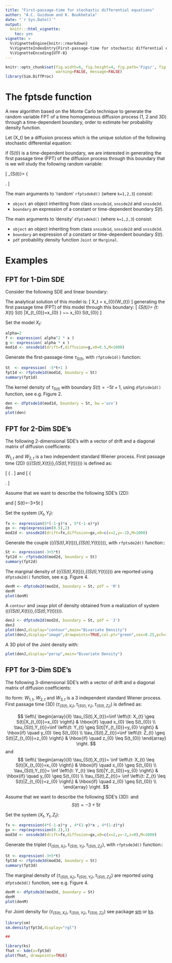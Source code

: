 ---
title: "First-passage-time for stochastic differential equations"
author: "A.C. Guidoum and K. Boukhetala"
date: "`r Sys.Date()`"
output: 
  knitr:::html_vignette:
    toc: yes
vignette: >
  %\VignetteEngine{knitr::rmarkdown}
  %\VignetteIndexEntry{First-passage-time for stochastic differential equations}
  %\VignetteEncoding{UTF-8}
---

```{r setup, include=FALSE,results="asis"}
knitr::opts_chunk$set(fig.width=6, fig.height=4, fig.path='Figs/', fig.show='hold',
                      warning=FALSE, message=FALSE)
library(Sim.DiffProc)
```


# The fptsde function

A new algorithm based on the Monte Carlo technique to generate the random variable FPT of a time homogeneous diffusion process (1, 2 and 3D) through a time-dependent boundary, order to estimate her probability density function.


Let \(X_t\) be a diffusion process which is the unique solution of the
following stochastic differential equation:

\begin{equation}\label{eds01}
  dX_t = \mu(t,X_t) dt + \sigma(t,X_t) dW_t,\quad X_{t_{0}}=x_{0}
\end{equation}

if \(S(t)\) is a time-dependent boundary, we are interested in
generating the first passage time (FPT) of the diffusion process through
this boundary that is we will study the following random variable:

\[
\tau_{S(t)}=
\left\{
  \begin{array}{ll}
    inf \left\{t: X_{t} \geq S(t)|X_{t_{0}}=x_{0} \right\} & \hbox{if} \quad x_{0} \leq S(t_{0}) \\
    inf \left\{t: X_{t} \leq S(t)|X_{t_{0}}=x_{0} \right\} & \hbox{if} \quad x_{0} \geq S(t_{0})
  \end{array}
\right.
\]

The main arguments to 'random' `rfptsdekd()` (where `k=1,2,3`) consist: 

- `object` an object inheriting from class `snssde1d`, `snssde2d` and `snssde3d`.
- `boundary` an expression of a constant or time-dependent boundary $S(t)$.

The main arguments to 'density' `dfptsdekd()` (where `k=1,2,3`) consist: 

- `object` an object inheriting from class `snssde1d`, `snssde2d` and `snssde3d`.
- `boundary` an expression of a constant or time-dependent boundary $S(t)$.
- `pdf` probability density function `Joint` or `Marginal`.

# Examples

## FPT for 1-Dim SDE

Consider the following SDE and linear boundary:

\begin{align*}
  dX_{t}= & \frac{1}{2} \alpha^2 X_{t} dt + \alpha X_{t} dW_{t},~x_{0} \neq 0.\\
  S(t)= & a+bt
\end{align*}

The analytical solution of this model is: \[
X_t = x_{0}\exp\left(\alpha W_{t}\right)
\] generating the first passage time (FPT) of this model through this
boundary: \[
\tau_{S(t)}=
    \inf \left\{t: X_{t} \geq S(t) |X_{t_{0}}=x_{0} \right\} ~~ \text{if} \quad x_{0} \leq S(t_{0})
\]

Set the model $X_t$:
```{r}
alpha=2
f <- expression( alpha^2 * x )
g <- expression( alpha * x )
mod1d <- snssde1d(drift=f,diffusion=g,x0=0.5,M=1000)
```
Generate the first-passage-time $\tau_{S(t)}$, with `rfptsde1d()` function:
```{r}
St  <- expression( -5*t+1 )
fpt1d <- rfptsde1d(mod1d, boundary = St)
summary(fpt1d)
```

The kernel density of $\tau_{S(t)}$ with boundary $S(t) = -5t+1$, using `dfptsde1d()` function,  see e.g. Figure 2. 

```{r 1,fig.env='figure*', fig.cap='  '}
den <- dfptsde1d(mod1d, boundary = St, bw ='ucv')
den 
plot(den)
```

## FPT for 2-Dim SDE's

The following $2$-dimensional SDE's with a vector of drift and a diagonal matrix of diffusion coefficients:

\begin{equation}\label{eq:09}
\begin{cases}
dX_t = f_{x}(t,X_{t},Y_{t}) dt +  g_{x}(t,X_{t},Y_{t}) dW_{1,t}\\
dY_t = f_{y}(t,X_{t},Y_{t}) dt +  g_{y}(t,X_{t},Y_{t}) dW_{2,t}
\end{cases}
\end{equation}

$W_{1,t}$ and $W_{2,t}$ is a two independent standard Wiener process. First passage time (2D) \((\tau_{(S(t),X_{t})},\tau_{(S(t),Y_{t})})\) is
defined as:

\[
\left\{
  \begin{array}{ll}
    \tau_{S(t),X_{t}}=\inf \left\{t: X_{t} \geq S(t)|X_{t_{0}}=x_{0} \right\} & \hbox{if} \quad x_{0} \leq S(t_{0}) \\
    \tau_{S(t),Y_{t}}=\inf \left\{t: Y_{t} \geq S(t)|Y_{t_{0}}=y_{0} \right\} & \hbox{if} \quad y_{0} \leq S(t_{0})
  \end{array}
\right.
\] and \[
\left\{
  \begin{array}{ll}
   \tau_{S(t),X_{t}}= \inf \left\{t: X_{t} \leq S(t)|X_{t_{0}}=x_{0} \right\} & \hbox{if} \quad x_{0} \geq S(t_{0}) \\
   \tau_{S(t),Y_{t}}= \inf \left\{t: Y_{t} \leq S(t)|Y_{t_{0}}=y_{0} \right\} & \hbox{if} \quad y_{0} \geq S(t_{0})
  \end{array}
\right.
\]

Assume that we want to describe the following SDE's (2D):

\begin{equation}\label{eq016}
\begin{cases}
dX_t = 5 (-1-Y_{t}) X_{t} dt + 0.5 dW_{1,t}\\
dY_t = 5 (-1-X_{t}) Y_{t} dt + 0.5 dW_{2,t}
\end{cases}
\end{equation}

and \[
S(t)=-3+5t
\]

Set the system $(X_t , Y_t)$:
```{r}
fx <- expression(5*(-1-y)*x , 5*(-1-x)*y)
gx <- rep(expression(0.5),2)
mod2d <- snssde2d(drift=fx,diffusion=gx,x0=c(x=2,y=-2),M=1000)
```
Generate the couple \((\tau_{(S(t),X_{t})},\tau_{(S(t),Y_{t})})\), with `rfptsde2d()` function::
```{r}
St <- expression(-3+5*t)
fpt2d <- rfptsde2d(mod2d, boundary = St)
summary(fpt2d)
```

The marginal density of \((\tau_{(S(t),X_{t})},\tau_{(S(t),Y_{t})})\) are reported using `dfptsde2d()` function, see e.g. Figure 4.

```{r 2,fig.env='figure*', fig.cap='  '}
denM <- dfptsde2d(mod2d, boundary = St, pdf = 'M')
denM
plot(denM)
```
A `contour` and `image` plot of density obtained from a realization of system \((\tau_{(S(t),X_{t})},\tau_{(S(t),Y_{t})})\).

```{r 3,fig.env='figure*', fig.cap='  '}
denJ <- dfptsde2d(mod2d, boundary = St, pdf = 'J')
denJ
plot(denJ,display="contour",main="Bivariate Density")
plot(denJ,display="image",drawpoints=TRUE,col.pt="green",cex=0.25,pch=19,main="Bivariate Density")
```

A $3$D plot of the Joint density with: 

```{r 4,webgl=TRUE}
plot(denJ,display="persp",main="Bivariate Density")
```

## FPT for 3-Dim SDE's

The following $3$-dimensional SDE's with a vector of drift and a diagonal matrix of diffusion coefficients:

Ito form:
\begin{equation}\label{eq17}
\begin{cases}
dX_t = f_{x}(t,X_{t},Y_{t},Z_{t}) dt +  g_{x}(t,X_{t},Y_{t},Z_{t}) dW_{1,t}\\
dY_t = f_{y}(t,X_{t},Y_{t},Z_{t}) dt +  g_{y}(t,X_{t},Y_{t},Z_{t}) dW_{2,t}\\
dZ_t = f_{z}(t,X_{t},Y_{t},Z_{t}) dt +  g_{z}(t,X_{t},Y_{t},Z_{t}) dW_{3,t}
\end{cases}
\end{equation}
$W_{1,t}$, $W_{2,t}$ and $W_{3,t}$ is a 3 independent standard Wiener process. First passage time (3D) $(\tau_{(S(t),X_{t})},\tau_{(S(t),Y_{t})},\tau_{(S(t),Z_{t})})$ is defined as:

$$
\left\{
  \begin{array}{ll}
    \tau_{S(t),X_{t}}=\inf \left\{t: X_{t} \geq S(t)|X_{t_{0}}=x_{0} \right\} & \hbox{if} \quad x_{0} \leq S(t_{0}) \\
    \tau_{S(t),Y_{t}}=\inf \left\{t: Y_{t} \geq S(t)|Y_{t_{0}}=y_{0} \right\} & \hbox{if} \quad y_{0} \leq S(t_{0}) \\
 \tau_{S(t),Z_{t}}=\inf \left\{t: Z_{t} \geq S(t)|Z_{t_{0}}=z_{0} \right\} & \hbox{if} \quad z_{0} \leq S(t_{0})
  \end{array}
\right.
$$
and
$$
\left\{
  \begin{array}{ll}
   \tau_{S(t),X_{t}}= \inf \left\{t: X_{t} \leq S(t)|X_{t_{0}}=x_{0} \right\} & \hbox{if} \quad x_{0} \geq S(t_{0}) \\
   \tau_{S(t),Y_{t}}= \inf \left\{t: Y_{t} \leq S(t)|Y_{t_{0}}=y_{0} \right\} & \hbox{if} \quad y_{0} \geq S(t_{0}) \\
   \tau_{S(t),Z_{t}}= \inf \left\{t: Z_{t} \leq S(t)|Z_{t_{0}}=z_{0} \right\} & \hbox{if} \quad z_{0} \geq S(t_{0}) \\
  \end{array}
\right.
$$

Assume that we want to describe the following SDE's (3D):
\begin{equation}\label{eq0166}
\begin{cases}
dX_t = 4 (-1-X_{t}) Y_{t} dt + 0.2 dW_{1,t}\\
dY_t = 4 (1-Y_{t}) X_{t} dt + 0.2 dW_{2,t}\\
dZ_t = 4 (1-Z_{t}) Y_{t} dt + 0.2 dW_{3,t}
\end{cases}
\end{equation}
and 
$$
S(t)=-3+5t
$$

Set the system $(X_t , Y_t , Z_t)$:
```{r}
fx <- expression(4*(-1-x)*y , 4*(1-y)*x , 4*(1-z)*y) 
gx <- rep(expression(0.2),3)
mod3d <- snssde3d(drift=fx,diffusion=gx,x0=c(x=2,y=-2,z=0),M=1000)
```
Generate the triplet $(\tau_{(S(t),X_{t})},\tau_{(S(t),Y_{t})},\tau_{(S(t),Z_{t})})$, with `rfptsde3d()` function::
```{r}
St <- expression(-3+5*t)
fpt3d <- rfptsde3d(mod3d, boundary = St)
summary(fpt3d)
```
The marginal density of $(\tau_{(S(t),X_{t})},\tau_{(S(t),Y_{t})},\tau_{(S(t),Z_{t})})$ are reported using `dfptsde3d()` function, see e.g. Figure 4.

```{r 5,fig.env='figure*', fig.cap='  '}
denM <- dfptsde3d(mod3d, boundary = St)
denM
plot(denM)
```

For Joint density for $(\tau_{(S(t),X_{t})},\tau_{(S(t),Y_{t})},\tau_{(S(t),Z_{t})})$ see package [sm](https://cran.r-project.org/package=sm) or  [ks](https://cran.r-project.org/package=ks).

```{r, eval=FALSE, include=TRUE}
library(sm)
sm.density(fpt3d,display="rgl")

##

library(ks)
fhat <- kde(x=fpt3d)
plot(fhat, drawpoints=TRUE)
```
